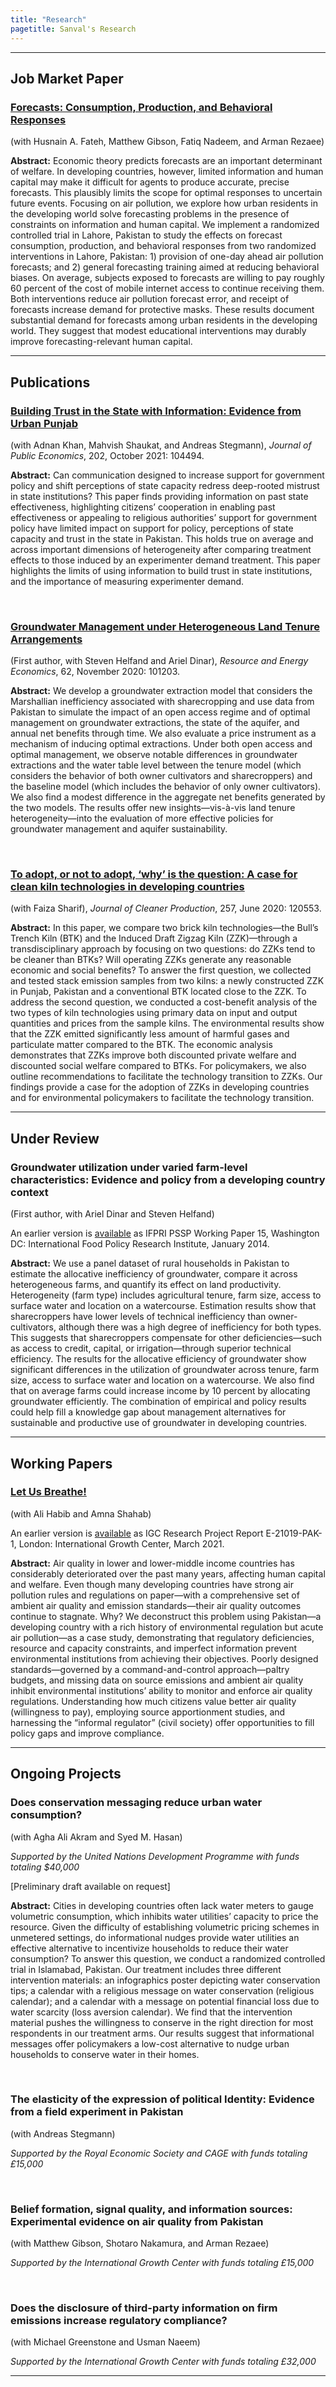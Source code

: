```yaml
---
title: "Research"
pagetitle: Sanval's Research
---
```


***

## Job Market Paper

### **[Forecasts: Consumption, Production, and Behavioral Responses](files/JMP.pdf)**

(with Husnain A. Fateh, Matthew Gibson, Fatiq Nadeem, and Arman Rezaee)

**Abstract:** Economic theory predicts forecasts are an important determinant of welfare. In developing countries, however, limited information and human capital may make it difficult for agents to produce accurate, precise forecasts. This plausibly limits the scope for optimal responses to uncertain future events. Focusing on air pollution, we explore how urban residents in the developing world solve forecasting problems in the presence of constraints on information and human capital. We implement a randomized controlled trial in Lahore, Pakistan to study the effects on forecast consumption, production, and behavioral responses from two randomized interventions in Lahore, Pakistan: 1) provision of one-day ahead air pollution forecasts; and 2) general forecasting training aimed at reducing behavioral biases. On average, subjects exposed to forecasts are willing to pay roughly 60 percent of the cost of mobile internet access to continue receiving them. Both interventions reduce air pollution forecast error, and receipt of forecasts increase demand for protective masks. These results document substantial demand for forecasts among urban residents in the developing world. They suggest that modest educational interventions may durably improve forecasting-relevant human capital.

***

## Publications

### **[Building Trust in the State with Information: Evidence from Urban Punjab](https://doi.org/10.1016/j.jpubeco.2021.104494)**

(with Adnan Khan, Mahvish Shaukat, and Andreas Stegmann), *Journal of Public Economics*, 202, October 2021: 104494.


**Abstract:** Can communication designed to increase support for government policy and shift perceptions of state capacity redress deep-rooted mistrust in state institutions? This paper finds providing information on past state effectiveness, highlighting citizens’ cooperation in enabling past effectiveness or appealing to religious authorities’ support for government policy have limited impact on support for policy, perceptions of state capacity and trust in the state in Pakistan. This holds true on average and across important dimensions of heterogeneity after comparing treatment effects to those induced by an experimenter demand treatment. This paper highlights the limits of using information to build trust in state institutions, and the importance of measuring experimenter demand.

\

### **[Groundwater Management under Heterogeneous Land Tenure Arrangements](https://doi.org/10.1016/j.reseneeco.2020.101203)**

(First author, with Steven Helfand and Ariel Dinar), *Resource and Energy Economics*, 62, November 2020: 101203.

**Abstract:** We develop a groundwater extraction model that considers the Marshallian inefficiency associated with sharecropping and use data from Pakistan to simulate the impact of an open access regime and of optimal management on groundwater extractions, the state of the aquifer, and annual net benefits through time. We also evaluate a price instrument as a mechanism of inducing optimal extractions. Under both open access and optimal management, we observe notable differences in groundwater extractions and the water table level between the tenure model (which considers the behavior of both owner cultivators and sharecroppers) and the baseline model (which includes the behavior of only owner cultivators). We also find a modest difference in the aggregate net benefits generated by the two models. The results offer new insights—vis-à-vis land tenure heterogeneity—into the evaluation of more effective policies for groundwater management and aquifer sustainability.

\

### **[To adopt, or not to adopt, ‘why’ is the question: A case for clean kiln technologies in developing countries](https://doi.org/10.1016/j.jclepro.2020.120553)**

(with Faiza Sharif), *Journal of Cleaner Production*, 257, June 2020: 120553.

**Abstract:** In this paper, we compare two brick kiln technologies—the Bull’s Trench Kiln (BTK) and the Induced Draft Zigzag Kiln (ZZK)—through a transdisciplinary approach by focusing on two questions: do ZZKs tend to be cleaner than BTKs? Will operating ZZKs generate any reasonable economic and social benefits? To answer the first question, we collected and tested stack emission samples from two kilns: a newly constructed ZZK in Punjab, Pakistan and a conventional BTK located close to the ZZK. To address the second question, we conducted a cost-benefit analysis of the two types of kiln technologies using primary data on input and output quantities and prices from the sample kilns. The environmental results show that the ZZK emitted significantly less amount of harmful gases and particulate matter compared to the BTK. The economic analysis demonstrates that ZZKs improve both discounted private welfare and discounted social welfare compared to BTKs. For policymakers, we also outline recommendations to facilitate the technology transition to ZZKs. Our findings provide a case for the adoption of ZZKs in developing countries and for environmental policymakers to facilitate the technology transition.

***

## Under Review

### **Groundwater utilization under varied farm-level characteristics: Evidence and policy from a developing country context**

(First author, with Ariel Dinar and Steven Helfand)

An earlier version is [available](https://ebrary.ifpri.org/digital/collection/p15738coll2/id/128005/rec/10) as IFPRI PSSP Working Paper 15, Washington DC: International Food Policy Research Institute, January 2014.

**Abstract:** We use a panel dataset of rural households in Pakistan to estimate the allocative inefficiency of groundwater, compare it across heterogeneous farms, and quantify its effect on land productivity. Heterogeneity (farm type) includes agricultural tenure, farm size, access to surface water and location on a watercourse. Estimation results show that sharecroppers have lower levels of technical inefficiency than owner-cultivators, although there was a high degree of inefficiency for both types. This suggests that sharecroppers compensate for other deficiencies—such as access to credit, capital, or irrigation—through superior technical efficiency. The results for the allocative efficiency of groundwater show significant differences in the utilization of groundwater across tenure, farm size, access to surface water and location on a watercourse. We also find that on average farms could increase income by 10 percent by allocating groundwater efficiently. The combination of empirical and policy results could help fill a knowledge gap about management alternatives for sustainable and productive use of groundwater in developing countries.

***

## Working Papers

### **[Let Us Breathe!](files/Pollution.pdf)**

(with Ali Habib and Amna Shahab)

An earlier version is [available](https://www.theigc.org/wp-content/uploads/2021/06/Habib-March-2021-Final-report.pdf) as IGC Research Project Report E-21019-PAK-1, London: International Growth Center, March 2021.

**Abstract:** Air quality in lower and lower-middle income countries has considerably deteriorated over the past many years, affecting human capital and welfare. Even though many developing countries have strong air pollution rules and regulations on paper—with a comprehensive set of ambient air quality and emission standards—their air quality outcomes continue to stagnate. Why? We deconstruct this problem using Pakistan—a developing country with a rich history of environmental regulation but acute air pollution—as a case study, demonstrating that regulatory deficiencies, resource and capacity constraints, and imperfect information prevent environmental institutions from achieving their objectives. Poorly designed standards—governed by a command-and-control approach—paltry budgets, and missing data on source emissions and ambient air quality inhibit environmental institutions’ ability to monitor and enforce air quality regulations. Understanding how much citizens value better air quality (willingness to pay), employing source apportionment studies, and harnessing the “informal regulator” (civil society) offer opportunities to fill policy gaps and improve compliance.

***

## Ongoing Projects

### **Does conservation messaging reduce urban water consumption?**

(with Agha Ali Akram and Syed M. Hasan)

*Supported by the United Nations Development Programme with funds totaling $40,000*

[Preliminary draft available on request]

**Abstract:** Cities in developing countries often lack water meters to gauge volumetric consumption, which inhibits water utilities' capacity to price the resource. Given the difficulty of establishing volumetric pricing schemes in unmetered settings, do informational nudges provide water utilities an effective alternative to incentivize households to reduce their water consumption? To answer this question, we conduct a randomized controlled trial in Islamabad, Pakistan. Our treatment includes three different intervention materials: an infographics poster depicting water conservation tips; a calendar with a religious message on water conservation (religious calendar); and a calendar with a message on potential financial loss due to water scarcity (loss aversion calendar). We find that the intervention material pushes the willingness to conserve in the right direction for most respondents in our treatment arms. Our results suggest that informational messages offer policymakers a low-cost alternative to nudge urban households to conserve water in their homes.

\

### **The elasticity of the expression of political Identity: Evidence from a field experiment in Pakistan**

(with Andreas Stegmann)

*Supported by the Royal Economic Society and CAGE with funds totaling £15,000*

\

### **Belief formation, signal quality, and information sources: Experimental evidence on air quality from Pakistan**

(with Matthew Gibson, Shotaro Nakamura, and Arman Rezaee)

*Supported by the International Growth Center with funds totaling £15,000*

\

### **Does the disclosure of third-party information on firm emissions increase regulatory compliance?**

(with Michael Greenstone and Usman Naeem)

*Supported by the International Growth Center with funds totaling £32,000*

***